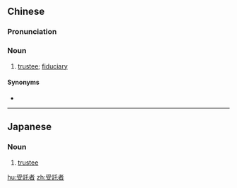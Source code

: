 {{also|受托者}}
==Chinese==
{{zh-forms|s=受托者|type=21}}

===Pronunciation===
{{zh-pron
|m=shòutuōzhě
|c=sau6 tok3 ze2
|cat=n
}}

===Noun===
{{zh-noun}}

# [[trustee]]; [[fiduciary]]

====Synonyms====
* {{zh-l|受託人}}

----

==Japanese==
{{ja-kanjitab|受|託|者}}

===Noun===
{{ja-noun|じゅたくしゃ}}

# [[trustee]]

[[hu:受託者]]
[[zh:受託者]]